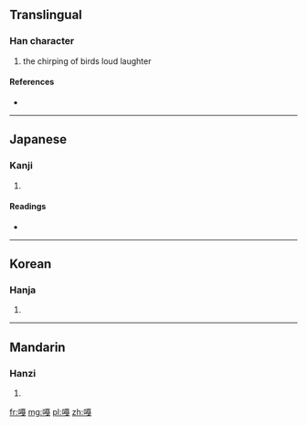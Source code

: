 ==Translingual==

===Han character===
{{Han char|rn=30|rad=口|as=12|sn=15|four=|canj=口一月戈 (RMBI)}}

# the chirping of birds loud laughter

====References====
* {{Han ref|kx=0209.151|hdz=80014.260|uh=5620|ud=22048}}

----

==Japanese==

===Kanji===
{{ja-kanji|grade=|rs=口12}}

# {{defn|Japanese|sort=口12}}

====Readings====
* {{ja-readings|on=[[かつ]] (katsu)|kun=[[なきごえ]] (nakigoe)}}

----

==Korean==

===Hanja===
{{ko-hanja|hangeul=[[알]], [[갈]]|rv=al, gal|mr=al, kal}}

# {{defn|Korean|sort=口12}}

----

==Mandarin==

===Hanzi===
{{cmn-hanzi|pin=[[gā]] ([[ga1]])|wg=ka<sup>1</sup>}}

# {{defn|Mandarin|sort=口12}}

[[fr:嘠]]
[[mg:嘠]]
[[pl:嘠]]
[[zh:嘠]]